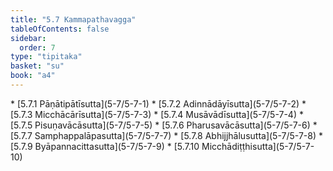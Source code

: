 ```yaml
---
title: "5.7 Kammapathavagga"
tableOfContents: false
sidebar:
  order: 7
type: "tipitaka"
basket: "su"
book: "a4"
---
```



<DynamicBreadcrumb />



<TableOfContents book="a4" section="5.7">
* [5.7.1 Pāṇātipātīsutta](5-7/5-7-1)
* [5.7.2 Adinnādāyīsutta](5-7/5-7-2)
* [5.7.3 Micchācārīsutta](5-7/5-7-3)
* [5.7.4 Musāvādīsutta](5-7/5-7-4)
* [5.7.5 Pisuṇavācāsutta](5-7/5-7-5)
* [5.7.6 Pharusavācāsutta](5-7/5-7-6)
* [5.7.7 Samphappalāpasutta](5-7/5-7-7)
* [5.7.8 Abhijjhālusutta](5-7/5-7-8)
* [5.7.9 Byāpannacittasutta](5-7/5-7-9)
* [5.7.10 Micchādiṭṭhisutta](5-7/5-7-10)
</TableOfContents>